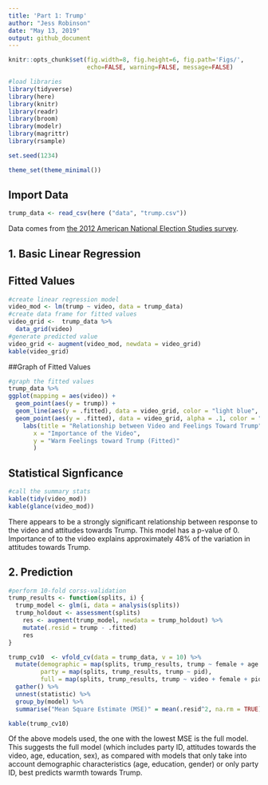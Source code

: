 ```yaml
---
title: 'Part 1: Trump'
author: "Jess Robinson"
date: "May 13, 2019"
output: github_document
---
```



```r
knitr::opts_chunk$set(fig.width=8, fig.height=6, fig.path='Figs/',
                      echo=FALSE, warning=FALSE, message=FALSE)
```

```r
#load libraries
library(tidyverse)
library(here)
library(knitr)
library(readr)
library(broom)
library(modelr)
library(magrittr)
library(rsample)

set.seed(1234)

theme_set(theme_minimal())
```

## Import Data
```r
trump_data <- read_csv(here ("data", "trump.csv"))
```

Data comes from [the 2012 American National Election Studies survey](http://www.electionstudies.org/).

1. Basic Linear Regression
------

## Fitted Values
```r
#create linear regression model
video_mod <- lm(trump ~ video, data = trump_data)
#create data frame for fitted values
video_grid <-  trump_data %>%
  data_grid(video) 
#generate predicted value
video_grid <- augment(video_mod, newdata = video_grid)
kable(video_grid)
```

##Graph of Fitted Values
```r
#graph the fitted values
trump_data %>%
ggplot(mapping = aes(video)) +
  geom_point(aes(y = trump)) +
  geom_line(aes(y = .fitted), data = video_grid, color = "light blue", size = 1) +
  geom_point(aes(y = .fitted), data = video_grid, alpha = .1, color = "blue", size = 3) +
    labs(title = "Relationship between Video and Feelings Toward Trump",
       x = "Importance of the Video",
       y = "Warm Feelings toward Trump (Fitted)"
       )
```

## Statistical Signficance
```r
#call the summary stats
kable(tidy(video_mod))
kable(glance(video_mod))
```

There appears to be a strongly significant relationship between response to the video and attitudes towards Trump.
This model has a p-value of 0.
Importance of to the video explains approximately 48% of the variation in attitudes towards Trump.

2. Prediction
------
```r
#perform 10-fold corss-validation  
trump_results <- function(splits, i) {
  trump_model <- glm(i, data = analysis(splits))
  trump_holdout <- assessment(splits)
    res <- augment(trump_model, newdata = trump_holdout) %>%
    mutate(.resid = trump - .fitted)
    res
}

trump_cv10  <- vfold_cv(data = trump_data, v = 10) %>%
  mutate(demographic = map(splits, trump_results, trump ~ female + age + educ),
         party = map(splits, trump_results, trump ~ pid),
         full = map(splits, trump_results, trump ~ video + female + pid + age + educ))  %>% 
  gather() %>% 
  unnest(statistic) %>% 
  group_by(model) %>% 
  summarise("Mean Square Estimate (MSE)" = mean(.resid^2, na.rm = TRUE)) 

kable(trump_cv10)
```

Of the above models used, the one with the lowest MSE is the full model. 
This suggests the full model (which includes party ID, attitudes towards the video, age, education, sex), as compared with models that only take into account demographic characteristics (age, education, gender) or only party ID, best predicts warmth towards Trump. 